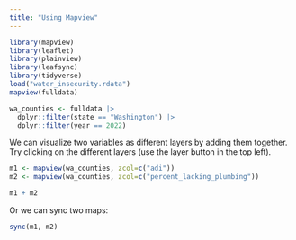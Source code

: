 ```yaml
---
title: "Using Mapview"
---
```


```r
library(mapview)
library(leaflet)
library(plainview)
library(leafsync)
library(tidyverse)
load("water_insecurity.rdata")
mapview(fulldata)

wa_counties <- fulldata |>
  dplyr::filter(state == "Washington") |>
  dplyr::filter(year == 2022)
```


We can visualize two variables as different layers by adding them together. Try clicking on the different layers (use the layer button in the top left).

```r
m1 <- mapview(wa_counties, zcol=c("adi")) 
m2 <- mapview(wa_counties, zcol=c("percent_lacking_plumbing"))

m1 + m2
```

Or we can sync two maps:

```r
sync(m1, m2)

```
